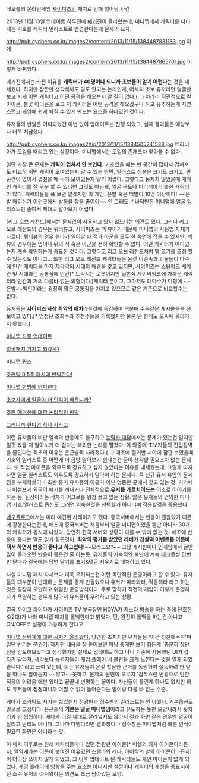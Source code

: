 네오플의 온라인게임 [[사이퍼즈]]의 패치로 인해 일어난 사건

2013년  11월 13일 업데이트 하루전에 [http://cyphers.nexon.com/cyphers/article/magazine/topic/8853531 매거진]이 올라왔는데, 미니맵에서 캐릭터를 나타내는 기호를 캐릭터 일러스트로 변경한다는게 문제의 요지.

http://pub.cyphers.co.kr/images2/content/2013/11/15/1384487831183.jpg
이게

http://pub.cyphers.co.kr/images2/content/2013/11/15/1384487865701.jpg
이렇게 바뀌었다.

매거진에서는 바뀐 이유를 '''캐릭터가 40명이나 되니까 초보들이 알기 어렵다'''는 것을 내세웠다. 하지만 잠깐만 생각해봐도 말도 안되는 논리인게, 어차피 초보 유저라면 얼굴만 보고 저게 어떤 캐릭터고 어떤 공격을 해오는지 알 길이 없다.(...) 차라리 직관적으로 칼 아이콘, 불꽃 아이콘을 보고 저 캐릭터는 어떤 공격을 해오겠구나 하고 유추하는게 자연스럽고 게임에 쉽게 빠질 수 있게 만드는 요소중 하나였던 것이다.

유저들의 반발은 어찌되었건 이변 없이 업데이트는 진행 되었고, 실제 결과물은 예상보다 더욱 처참했다.

http://pub.cyphers.co.kr/images2/tip/2013/11/15/1384505241538.jpg
트리비아가 도일을 때리고 있는 상황이다. 미니맵에서는 도일의 존재조차 찾아볼 수 없다.

일단 가장 큰 문제는 '''캐릭이 겹쳐서 안 보인다.''' 기호였을 때는 빈 공간이 많아서 겹쳐져도 비교적 어떤 캐릭이 모여있는지 알 수 있는 반면, 일러스트 심볼은 크기도 크기고, 빈 공간이 없어서 겹쳤을 때 누가 모여있는지 알기 어렵다.
그렇다고 뭉치지 않았을때 개개인 캐릭터를 잘 구분 할 수 있냐면 그것도 아닌게, 얼굴 구도나 머리색이 비슷한 캐릭터가 많다. 캐릭터들을 쭉 보면 알겠지만 이 게임. 은발 혹은 백발이 10명 이상이다! ~~은발 패티쉬가 이런곳에서 발목을 잡을 줄이야~~ 안 그래도 손바닥만한 미니맵에 얼굴 일러스트만 줄여서 제대로 알아보기 어렵다.

[리그 오브 레전드]에서는 문제없이 사용하고 있지 않느냐는 의견도 있다. 그러나 리그 오브 레전드의 경우는 쿼터뷰고, 사이퍼즈는 백 뷰이기 때문에 미니맵의 사용법 자체가 다르다. 쿼터뷰의 경우 한타가 일어날 때 적과 아군을 모두 한 화면에 잡을 수 있지만, 백 뷰의 경우에는 옆이나 뒤의 적 혹은 아군을 전혀 확인할 수 없다. 어떤 캐릭터가 어디있는지 계속 확인하는게 중요한 것이다. 그렇다고 리그 오브 레전드처럼 맵 크기를 조정 할 수 있는것도 아니고...
또한 리그 오브 레전드 캐릭터들은 온갖 이종족과 괴물들이 다수에 인간 캐릭터들 마저 제각각의 시대와 배경을 갖고 있지만, 사이퍼즈는 [[스팀펑크]] 세계관 및 시대라는 공통점에 인간[* 트릭시는 로봇이지만 일본식 사이버펑크에 가까운 캐릭터라 인간과 거의 다를바 없는 외형이다.]캐릭터 뿐이고, 그마저도 대다수가 미형에 ~~은발~~백인이라는 굉장히 많은 공통점을 가지고 있으므로 같은 기준으로 비교할수는 없다.

유저들은 '''사이퍼즈 사상 최악의 패치'''라는것에 동감하며 격분해 주옥같은 게시물들을 선보이고 있다.[* 엄청난 조회수와 추천수들을 기록했지만 물론 단 한개도 오싸에 올라가지 못했다.]

[http://cyphers.nexon.com/cyphers/article/art/topics/8866711 미니맵 최종 업데이트]

[http://cyphers.nexon.com/cyphers/article/tip/topic/8877955 얼굴패치 가지고 되겠음?]

[http://cyphers.nexon.com/cyphers/article/art/topics/8868073 미니맵 퀴즈]

[http://cyphers.nexon.com/cyphers/article/tip/topic/8877712 조커팀 0.5초 패치에 반박한다!]

[http://cyphers.nexon.com/cyphers/article/art/topics/8879797 미니맵 한방에 반박한다]

[http://cyphers.nexon.com/cyphers/article/art/topics/8879848 초보자에게 얼굴이 더 인식이 빠릅니까?]

[http://cyphers.nexon.com/cyphers/article/free/topic/8885109 조커 매거진에 대한 논리적인 반박]

[http://cyphers.nexon.com/cyphers/article/free/topic/8866689 그러니까 현미경 하나 사라고]

이런 유저들의 비판 일색의 반응에도 불구하고 [http://cyphers.nexon.com/cyphers/article/magazine/topic/8877098 능력자 대담]에서는 문제가 있는건 알지만 얼핏 봤을 때 알아보기 더 쉽다는 해괴한 논리를 펼쳤다. 이 와중에 초보자들의 진입장벽을 줄인다는 최초의 이유는 은근슬쩍 사라졌다.(...) 애초에 철거반 시야에 잠깐 보였을때 기호와 일러스트 중 어떤게 더 금방 알아보기 쉽냐는건 굳이 생각할 필요조차 없는 문제다. 또 직업 아이콘을 외우도록 강요하고 싶지 않았다는 이유를 내세웠는데, 그렇게 따지자면 얼굴 일러스트도 외우도록 강요하지 말아야 하는 문제다. 즉 신규 유저 유입의 문제점을 부캐학살이나 초반 흥미 유지등의 이유가 아닌 엉뚱한 곳에서 찾고 있는 것. 거기에다 어설프게 외국어 얘기를 꺼내거나 전체적으로 '''유저를 가르치려드는''' 어조로 이야기를 하는 등, 팀장이라는 작자가 어그로를 왕창 끌고 있는 상황. 많은 유저들의 건의한 미니맵 기호/일러스트 옵션도 그러면 익숙한것을 선택할거 아니냐며 적응할것을 종용했다.

[http://blog.naver.com/neoplog/50183016170?copen=1&focusingCommentNo=10301962 네오플로그]에서는 미리 예견된 사태이기도 했다. 중국서버에서는 반응이 괜찮았기 때문에 강행한다는건데, 애초에 중국서버는 처음부터 얼굴 미니맵이었을 뿐만 아니라 30개의 캐릭터가 동시에 나왔다. 당연히 한국 서버와 상황이 다를 수 밖에 없는 것. 애초에 반응이 좋다는 말도 믿기 힘든것이, '''최악의 평가를 받았던 레베카 찹살떡 이벤트를 이름바꿔서 하면서 반응이 좋다고 하고있다!'''~~모라고요?~~ 그냥 게시판이나 인게임에서 글만 많이 올라오면 반응이 좋은건 줄 아는듯. 유저들의 지속적인 불만에 계속 매크로성 답변만 달다가 결국에는 답변 달기를 포기&댓글 지우기로 대처하고 있다.

사실 미니맵 패치 자체보다 더욱 우려되는건 이런 독단적인 운영이라고 할 수 있다. 유저들의 대부분이 반대하는 문제를 좋게 만들었으니 유저가 따라와라, 적응해라 라고 하는것은 굉장히 오만하고 위험한 운영방식이다. 주로 망하기 직전의 게임이 이렇게 운영하다가 폭망하는 경우가 많아서 유저들이 우려하고 있는 상황. 

결국 까이고 까이다가 사이퍼즈 TV 부국장인 HOYA가 지스타 방송을 하는 중에 단호한K(2대)가 나와 미니맵 패치를 롤백한다고 밝혔다.  단, 완전히 롤백을 하는건 아니고 ON/OFF로 설정이 가능하게 한다고.

[http://cyphers.nexon.com/cyphers/article/notice/topic/8919004 미니맵 선택제에 대한 공지가 올라왔다.] 당연한 조치지만 유저들은 '이건 칭찬해주자'며 일단 반기는 분위기. 하지만 내용을 잘 뜯어보면 마냥 좋게만 보기 힘든게 '충분히 장단점을 검토해보았다고 생각했지만 실제로 업데이트 하고 나니 기존에 사용했던 UI가 갑자기 달라져, 생각보다 능력자들이 게임 플레이 시 불편을 크게 느낀다는 것을 알게 되었습니다.' 라고 쓰여 있는데, 이는 유저들이 온갖 합당한 근거를 동원하여 설득하려 한 말을 하나도 알아듣지 ~~않고~~못하고, 문제의 원인이 오로지 '갑작스런 변경으로 인한 적응의 어려움'에만 있다고 끝끝내 변명하는 꼴이다. 자신들이 틀린게 하나도 없지만 하도 유저들이 '''징징'''대니까 어쩔 수 없이 들어준다는 말이랑 다를 바 없는 수준.

게다가 조커팀도 지기는 싫었는지 전광판과 점수판의 일러스트는 안 바꿨다. 기본옵션도 얼굴로 고정이다. 은근슬쩍 '''기본은 얼굴 미니맵임'''이라고 유도하는 듯한 모양새라서 뒷처리가 영 찝찝하다. 게다가 이걸 제대로 잘라넣지도 않아서 결과 화면 같은 경우엔 얼굴이 잘리고 난리도 아니다. 그나마 다행이라면 결과창이나 점수창은 미니맵처럼 빠른 인식이 필요한 화면은 아니라는 것.

이 패치 이후로는 원래 캐릭터들마다 있던 전광판 아이콘[* 미쉘의 의자 아이콘이라든지, 알약캐라는 이름이 붙여진 이유였던 스텔라와 레나, 아이작의 알약 아이콘이라든지]이 더이상 쓰이지 않게 되었고, 그 이후 업데이트 된 캐릭터들도 개인 아이콘이 없게 되었다. 게임 플레이에 영향을 주는 요소는 아니지만 설정이나 캐릭터의 개성을 중요시하던 소수 유저의 아쉬워하는 의견도 조금 남아있는 모양.  
